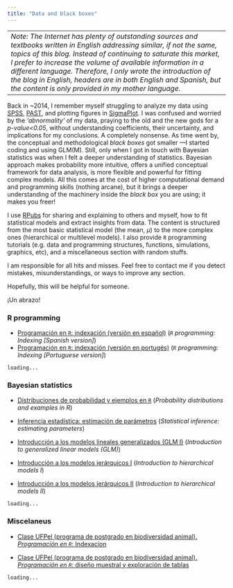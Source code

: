 ```yaml
---
title: "Data and black boxes"
---
```

------------------------------
*Note: The Internet has plenty of outstanding sources and textbooks written in English addressing similar, if not the same, topics of this blog. Instead of continuing to saturate this market, I prefer to increase the volume of available information in a different language. Therefore, I only wrote the introduction of the blog in English, headers are in both English and Spanish, but the content is only provided in my mother language.*
-----------------------------

Back in ~2014, I remember myself struggling to analyze my data using [SPSS](https://en.wikipedia.org/wiki/SPSS), [PAST](https://en.wikipedia.org/wiki/Paleontological_Statistics), and plotting figures in [SigmaPlot](https://en.wikipedia.org/wiki/SigmaPlot). I was confused and worried by the *'abnormality'* of my data, praying to the old and the new gods for a *p-value<0.05*, without understanding coefficients, their uncertainty, and implications for my conclusions. A completely nonsense. As time went by, the conceptual and methodological *black boxes* got smaller ---I started coding and using GLM(M). Still, only when I got in touch with Bayesian statistics was when I felt a deeper understanding of statistics. Bayesian approach makes probability more intuitive, offers a unified conceptual framework for data analysis, is more flexible and powerful for fitting complex models. All this comes at the cost of higher computational demand and programming skills (nothing arcane), but it brings a deeper understanding of the machinery inside the *black box* you are using; it makes you freer! 

I use [RPubs](https://rpubs.com) for sharing and explaining to others and myself, how to fit statistical models and extract insights from data. The content is structured from the most basic statistical model (the mean, $\mu$) to the more complex ones (hierarchical or multilevel models). I also provide `R` programming tutorials (e.g. data and programming structures, functions, simulations, graphics, etc), and a miscellaneous section with random stuffs. 

I am responsible for all hits and misses. Feel free to contact me if you detect mistakes, misunderstandings, or ways to improve any section.

Hopefully, this will be helpful for someone.

¡Un abrazo!


### R programming

-   [Programación en `R`: indexación (versión en español)](https://rpubs.com/andresfeli/indexacion) (*`R` programming: Indexing [Spanish version]*)
-   [Programación en `R`: indexación (versión en portugés)](https://rpubs.com/andresfeli/indexacao) (*`R` programming: Indexing [Portuguese version]*)

`loading...`

### Bayesian statistics

:::{}

-   [Distribuciones de probabilidad y ejemplos en `R`](https://rpubs.com/andresfeli/1109337) (*Probability distributions and examples in R*)

-   [Inferencia estadística: estimación de parámetros](https://rpubs.com/andresfeli/est_pars) (*Statistical inference: estimating parameters*)

-   [Introducción a los modelos lineales generalizados (GLM I)](https://rpubs.com/andresfeli/glm_i) (*Introduction to generalized linear models (GLM)*)

-   [Introducción a los modelos jerárquicos I](https://rpubs.com/andresfeli/multilevel_I) (*Introduction to hierarchical models I*)

-   [Introducción a los modelos jerárquicos II](https://rpubs.com/andresfeli/multilevel_II) (*Introduction to hierarchical models II*)

:::

`loading...`

### Miscelaneus 

:::{}

-   [Clase UFPel (programa de postgrado en biodiversidad animal). *Programación en `R`*: Indexacion](https://rpubs.com/andresfeli/indexacion_UFPEL)

-   [Clase UFPel (programa de postgrado en biodiversidad animal). *Programación en `R`*: diseño muestral y exploración de tablas](https://rpubs.com/andresfeli/exploracion_tablas) 

:::


`loading...`

